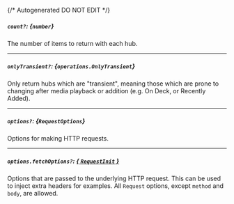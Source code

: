 {/* Autogenerated DO NOT EDIT  */}

##### `count?`: *{`number`}*
The number of items to return with each hub.

---
##### `onlyTransient?`: *{`operations.OnlyTransient`}*
Only return hubs which are "transient", meaning those which are prone to changing after media playback or addition (e.g. On Deck, or Recently Added).

<Collapsible openLabel={Labels.showProperties} closeLabel={Labels.hideProperties}>
  <OnlyTransient />
</Collapsible>

---
##### `options?`: *{`RequestOptions`}*
Options for making HTTP requests.

---
##### `options.fetchOptions?`: [*{ `RequestInit` }*](https://developer.mozilla.org/en-US/docs/Web/API/Request/Request#options)
Options that are passed to the underlying HTTP request. This can be used to inject extra headers for examples. All `Request` options, except `method` and `body`, are allowed.


